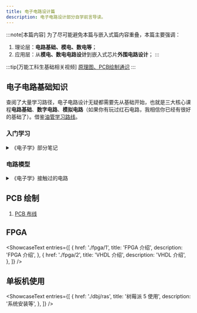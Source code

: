 ```yaml
---
title: 电子电路设计篇
description: 电子电路设计部分自学前言导读。
---
```



:::note[本篇内容]
为了尽可能避免本篇与嵌入式篇内容重叠，本篇主要强调：
1. 理论层：**电路基础、模电、数电等**；
2. 应用层：从**模电、数电电路设计**到嵌入式芯片**外围电路设计**；
:::

:::tip[万能工科生基础相关视频]
[原理图、PCB绘制通识](./../train/w5_schepcb)
:::

## 电子电路基础知识

查阅了大量学习路径，电子电路设计无疑都需要先从基础开始，也就是三大核心课程**电路基础**、**数字电路**、**模拟电路**（如果你有玩过红石电路，我相信你已经有很好的基础了）。借鉴[油管学习路线](https://www.youtube.com/watch?v=Bgrubw6B_us)。

### 入门学习

<details>
<summary>《电子学》部分笔记</summary>
《电子学》为 **《The Art of Electronics》**(authors: Paul Horowitz / Winfield Hill)第二版的中文译作。
1. [第一章](./taofe/chap1/)
2. [第二章（缺）](./taofe/chap2/)
</details>

### 电路模型

<details>
<summary>《电子学》接触过的电路</summary>
同一条采用相同的电路，但作用、使用条件可能不同。

1. [延时电路](./taofe/chap1/#142-rc电路随时间变化的v与i)
2. [微分器](./taofe/chap1/#143-微分器) / [高通滤波器、电源耦合输入](./taofe/chap1/#162-rc滤波器)
3. [积分器、斜坡发生器](./taofe/chap1/#144-积分器) / [低通滤波器](./taofe/chap1/#162-rc滤波器)
4. [谐振电路、带通滤波器](./taofe/chap1/#165-谐振电路与有源滤波器)
5. [电源整流器](./taofe/chap1/#174-电源的整流器结构)
6. [倍压器](./taofe/chap1/#174-电源的整流器结构)
7. [钳位器](./taofe/chap1/#176-二极管的电路应用)
8. [对数转换器](./taofe/chap1/#176-二极管的电路应用)
9. [保护电路](./taofe/chap1/#177-感性负载与二极管保护)
10. [三极管开关](./taofe/chap2/#221-三极管开关)
11. 射极跟随器[基础](./taofe/chap2/#222-射极跟随器)[设计](./taofe/chap2/#224-射极跟随器偏置)
12. 射极跟随器作为[稳压器](./taofe/chap2/#223-射极跟随器作为稳压器)
13. 

</details>

## PCB 绘制

1. [PCB 布线](../pcb/1)

## FPGA

<ShowcaseText
  entries={[
    {
      href: './fpga/1',
      title: 'FPGA 介绍',
      description: 'FPGA 介绍',
    },
    {
      href: './fpga/2',
      title: 'VHDL 介绍',
      description: 'VHDL 介绍',
    },
  ]}
/>

## 单板机使用

<ShowcaseText
  entries={[
    {
      href: './dbj/ras',
      title: '树莓派 5 使用',
      description: '系统安装等',
    },
  ]}
/>
